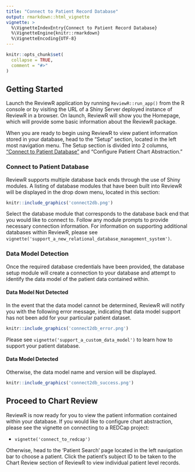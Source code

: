 ```yaml
---
title: "Connect to Patient Record Database"
output: rmarkdown::html_vignette
vignette: >
  %\VignetteIndexEntry{Connect to Patient Record Database}
  %\VignetteEngine{knitr::rmarkdown}
  %\VignetteEncoding{UTF-8}
---
```


```r
knitr::opts_chunk$set(
  collapse = TRUE,
  comment = "#>"
)
```

## Getting Started

Launch the ReviewR application by running `ReviewR::run_app()` from the R console or by visiting the URL of a Shiny Server deployed instance of ReviewR in a browser. On launch, ReviewR will show you the Homepage, which will provide some basic information about the ReviewR package. 

When you are ready to begin using ReviewR to view patient information stored in your database, head to the "Setup" section, located in the left most navigation menu. The Setup section is divided into 2 columns, ["Connect to Patient Database"](#connect-to-patient-database) and "Configure Patient Chart Abstraction." 

### Connect to Patient Database

ReviewR supports multiple database back ends through the use of Shiny modules. A listing of database modules that have been built into ReviewR will be displayed in the drop down menu, located in this section:

```r
knitr::include_graphics('connect2db.png')
```

Select the database module that corresponds to the database back end that you would like to connect to. Follow any module prompts to provide necessary connection information. For information on supporting additional databases within ReviewR, please see `vignette('support_a_new_relational_database_management_system')`.

### Data Model Detection

Once the required database credentials have been provided, the database setup module will create a connection to your database and attempt to identify the data model of the patient data contained within. 

#### Data Model Not Detected

In the event that the data model cannot be determined, ReviewR will notify you with the following error message, indicating that data model support has not been add for your particular patient dataset. 

```r
knitr::include_graphics('connect2db_error.png')
```
Please see `vignette('support_a_custom_data_model')` to learn how to support your patient database. 

#### Data Model Detected

Otherwise, the data model name and version will be displayed. 

```r
knitr::include_graphics('connect2db_success.png')
```

## Proceed to Chart Review

ReviewR is now ready for you to view the patient information contained within your database. If you would like to configure chart abstraction, please see the vignette on connecting to a REDCap project:

* `vignette('connect_to_redcap')`

Otherwise, head to the 'Patient Search' page located in the left navigation bar to choose a patient. Click the patient's subject ID to be taken to the Chart Review section of ReviewR to view individual patient level records. 
